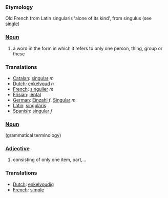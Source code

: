 ===Etymology===
Old French from Latin singularis 'alone of its kind', from singulus (see [[single]])

===[[Noun]]===
# a word in the form in which it refers to only one person, thing, group or these
===Translations===
*[[Catalan]]: [[singular]] ''m''
*[[Dutch]]: [[enkelvoud]] ''n''
*[[French]]: [[singulier]] ''m''
*[[Frisian]]: [[iental]]
*[[German]]: [[Einzahl]] ''f'', [[Singular]] ''m''
*[[Latin]]: [[singularis]]
*[[Spanish]]: [[singular]] ''f''

===[[Noun]]===
(grammatical terminology)

===[[Adjective]]===
# consisting of only one item, part,...
===Translations===
*[[Dutch]]: [[enkelvoudig]]
*[[French]]: [[simple]]